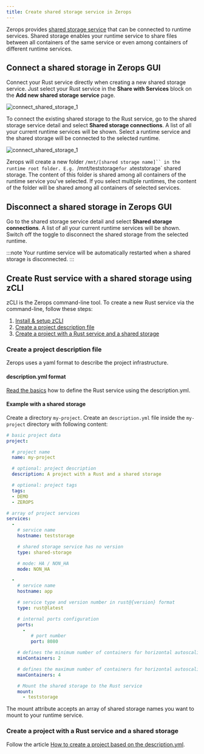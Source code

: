```yaml
---
title: Create shared storage service in Zerops
---
```


Zerops provides [shared storage service](/shared-storage/overview) that can be connected to runtime services. Shared storage enables your runtime service to share files between all containers of the same service or even among containers of different runtime services.

## Connect a shared storage in Zerops GUI
Connect your Rust service directly when creating a new shared storage service. Just select your Rust service in the **Share with Services** block on the **Add new shared storage service** page.

![connect_shared_storage_1](/img/screenshots/connect_shared_storage_1.png)

To connect the existing shared storage to the Rust service, go to the shared storage service detail and select **Shared storage connections**. A list of all your current runtime services will be shown. Select a runtime service and the shared storage will be connected to the selected runtime.

![connect_shared_storage_1](/img/screenshots/connect_shared_storage_2.png)

Zerops will create a new folder `/mnt/[shared storage name]`` in the runtime root folder. E.g. `/mnt/teststorage` for a `teststorage` shared storage. The content of this folder is shared among all containers of the runtime service you've selected. If you select multiple runtimes, the content of the folder will be shared among all containers of selected services.

## Disconnect a shared storage in Zerops GUI

Go to the shared storage service detail and select **Shared storage connections**. A list of all your current runtime services will be shown. Switch off the toggle to disconnect the shared storage from the selected runtime.

:::note
Your runtime service will be automatically restarted when a shared storage is disconnected.
:::

## Create Rust service with a shared storage using zCLI
zCLI is the Zerops command-line tool. To create a new Rust service via the command-line, follow these steps:

1. [Install & setup zCLI](/references/cli/install)
2. [Create a project description file](/rust/how-to/shared-storage#create-a-project-description-file)
3. [Create a project with a Rust service and a shared storage](/rust/how-to/shared-storage#create-a-project-with-a-rust-service-and-a-shared-storage)

### Create a project description file
Zerops uses a yaml format to describe the project infrastructure.

#### description.yml format

[Read the basics](/rust/how-to/create#create-a-project-description-file) how to define the Rust service using the description.yml.

#### Example with a shared storage

Create a directory `my-project`. Create an `description.yml` file inside the `my-project` directory with following content:

```yml
# basic project data
project:

  # project name
  name: my-project

  # optional: project description
  description: A project with a Rust and a shared storage

  # optional: project tags
  tags:
  - DEMO
  - ZEROPS

# array of project services
services:
  -
    # service name
    hostname: teststorage

    # shared storage service has no version
    type: shared-storage

    # mode: HA / NON_HA
    mode: NON_HA

  -
    # service name
    hostname: app

    # service type and version number in rust@{version} format
    type: rust@latest

    # internal ports configuration
    ports:
      -
         # port number
         port: 8080

    # defines the minimum number of containers for horizontal autoscaling. Max value = 6.
    minContainers: 2

    # defines the maximum number of containers for horizontal autoscaling. Max value = 6.
    maxContainers: 4

    # Mount the shared storage to the Rust service
    mount:
      - teststorage
```

The mount attribute accepts an array of shared storage names you want to mount to your runtime service.

### Create a project with a Rust service and a shared storage

Follow the article [How to create a project based on the description.yml](/rust/how-to/create#create-a-project-based-on-the-descriptionyml).
